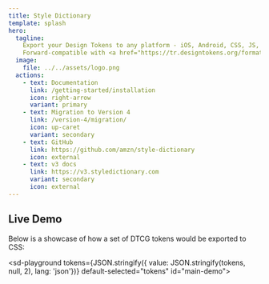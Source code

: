 ```yaml
---
title: Style Dictionary
template: splash
hero:
  tagline:
    Export your Design Tokens to any platform - iOS, Android, CSS, JS, HTML, sketch files, style documentation, or anything you can think of.
    Forward-compatible with <a href="https://tr.designtokens.org/format/">Design Tokens Community Group spec</a>.
  image:
    file: ../../assets/logo.png
  actions:
    - text: Documentation
      link: /getting-started/installation
      icon: right-arrow
      variant: primary
    - text: Migration to Version 4
      link: /version-4/migration/
      icon: up-caret
      variant: secondary
    - text: GitHub
      link: https://github.com/amzn/style-dictionary
      icon: external
    - text: v3 docs
      link: https://v3.styledictionary.com
      variant: secondary
      icon: external
---
```



## Live Demo

Below is a showcase of how a set of DTCG tokens would be exported to CSS:

<sd-playground tokens={JSON.stringify({ value: JSON.stringify(tokens, null, 2), lang: 'json'})} default-selected="tokens" id="main-demo">

  <div style="height: 100%" slot="monaco-editor"></div>
</sd-playground>

Upload your JSON or ZIP of tokens and convert them to DTCG format:
<sd-dtcg-convert></sd-dtcg-convert>

[Read more about DTCG](/info/dtcg/)
